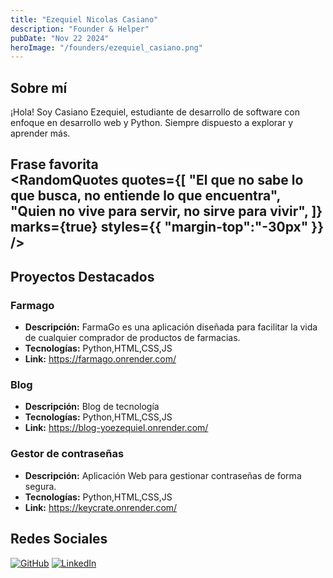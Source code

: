 ```yaml
---
title: "Ezequiel Nicolas Casiano"
description: "Founder & Helper"
pubDate: "Nov 22 2024"
heroImage: "/founders/ezequiel_casiano.png"
---
```


## Sobre mí

¡Hola! Soy Casiano Ezequiel, estudiante de desarrollo de software con enfoque en desarrollo web y Python. Siempre dispuesto a explorar y aprender más.

**Frase favorita**  
<RandomQuotes 
    quotes={[
        "El que no sabe lo que busca, no entiende lo que encuentra",
        "Quien no vive para servir, no sirve para vivir",
    ]}
    marks={true}
    styles={{
        "margin-top":"-30px"
    }}
/>
---
## Proyectos Destacados

### Farmago

-   **Descripción:** FarmaGo es una aplicación diseñada para facilitar la vida de cualquier comprador de productos de farmacias.
-   **Tecnologías:** Python,HTML,CSS,JS
-   **Link:** https://farmago.onrender.com/

### Blog

-   **Descripción:** Blog de tecnología
-   **Tecnologías:** Python,HTML,CSS,JS
-   **Link:** https://blog-yoezequiel.onrender.com/

### Gestor de contraseñas

-   **Descripción:** Aplicación Web para gestionar contraseñas de forma segura.
-   **Tecnologías:** Python,HTML,CSS,JS
-   **Link:** https://keycrate.onrender.com/

## Redes Sociales

[![GitHub](https://img.shields.io/badge/github-%23121011.svg?style=for-the-badge&logo=github&logoColor=white)](https://github.com/yoezequiel)
[![LinkedIn](https://img.shields.io/badge/linkedin-%230077B5.svg?style=for-the-badge&logo=linkedin&logoColor=white)](https://www.linkedin.com/in/yoezequiel/)
[]()
